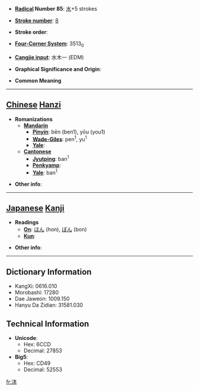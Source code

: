 * '''[[Wiktionary:Chinese radical index| Radical]] Number 85''': [[Wiktionary:Chinese radical index 水|水]]+5 strokes

* '''[[Wiktionary:Chinese total strokes index|Stroke number]]''': [[Wiktionary:Chinese total strokes index 8|8]]

* '''Stroke order''': 

* '''[[Wiktionary:Chinese four corner index|Four-Corner System]]''': 3513<sub>0</sub>

* '''[[Wiktionary:Chinese Cangjie index|Cangjie input]]''': 水木一 (EDM)

* '''Graphical Significance and Origin''': 

* '''Common Meaning'''

----

== [[Chinese]] [[Hanzi]] ==

* '''Romanizations'''
** '''[[Mandarin]]'''
*** '''[[Pinyin]]''': bēn (ben1), yōu (you1)
*** '''[[Wade-Giles]]''': pen<sup>1</sup>, yu<sup>1</sup>
*** '''[[Yale]]''': 
** '''[[Cantonese]]'''
*** '''[[Jyutping]]''': ban<sup>1</sup>
*** '''[[Penkyamp]]''': 
*** '''[[Yale]]''': ban<sup>1</sup>

* '''Other info''': 

----

== [[Japanese]] [[Kanji]] ==

* '''Readings'''
** '''[[On]]''': [[ほん]] (hon), [[ぼん]] (bon)
** '''[[Kun]]''': 

* '''Other info''':  

----

== Dictionary Information ==

* KangXi: 0616.010
* Morobashi: 17280
* Dae Jaweon: 1009.150
* Hanyu Da Zidian: 31581.030

== Technical Information ==

* '''Unicode''':
** Hex: 6CCD
** Decimal: 27853
* '''Big5''':
** Hex: CD49
** Decimal: 52553

[[fr:泍]]